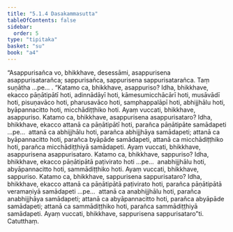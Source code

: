 ```yaml
---
title: "5.1.4 Dasakammasutta"
tableOfContents: false
sidebar:
  order: 5
type: "tipitaka"
basket: "su"
book: "a4"
---
```



<DynamicBreadcrumb />

<Division number="204" book="a4">

<Paragraph number="1328" book="a4">
“Asappurisañca vo, bhikkhave, desessāmi, asappurisena asappurisatarañca; sappurisañca, sappurisena sappurisatarañca. Taṃ suṇātha …pe… .
</Paragraph>

<Paragraph number="1329" book="a4">
“Katamo ca, bhikkhave, asappuriso? Idha, bhikkhave, ekacco pāṇātipātī hoti, adinnādāyī hoti, kāmesumicchācārī hoti, musāvādī hoti, pisuṇavāco hoti, pharusavāco hoti, samphappalāpī hoti, abhijjhālu hoti, byāpannacitto hoti, micchādiṭṭhiko hoti. Ayaṃ vuccati, bhikkhave, asappuriso.
</Paragraph>

<Paragraph number="1330" book="a4">
Katamo ca, bhikkhave, asappurisena asappurisataro? Idha, bhikkhave, ekacco attanā ca pāṇātipātī hoti, parañca pāṇātipāte samādapeti …pe…  attanā ca abhijjhālu hoti, parañca abhijjhāya samādapeti; attanā ca byāpannacitto hoti, parañca byāpāde samādapeti, attanā ca micchādiṭṭhiko hoti, parañca micchādiṭṭhiyā samādapeti. Ayaṃ vuccati, bhikkhave, asappurisena asappurisataro.
</Paragraph>

<Paragraph number="1331" book="a4">
Katamo ca, bhikkhave, sappuriso? Idha, bhikkhave, ekacco pāṇātipātā paṭivirato hoti …pe…  anabhijjhālu hoti, abyāpannacitto hoti, sammādiṭṭhiko hoti. Ayaṃ vuccati, bhikkhave, sappuriso.
</Paragraph>

<Paragraph number="1332" book="a4">
Katamo ca, bhikkhave, sappurisena sappurisataro? Idha, bhikkhave, ekacco attanā ca pāṇātipātā paṭivirato hoti, parañca pāṇātipātā veramaṇiyā samādapeti …pe…  attanā ca anabhijjhālu hoti, parañca anabhijjhāya samādapeti; attanā ca abyāpannacitto hoti, parañca abyāpāde samādapeti; attanā ca sammādiṭṭhiko hoti, parañca sammādiṭṭhiyā samādapeti. Ayaṃ vuccati, bhikkhave, sappurisena sappurisataro”ti.

</Paragraph>
</Division>

<Paragraph number="1333" type="center" book="a4">
Catutthaṃ.
</Paragraph>